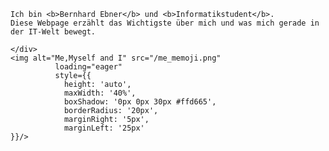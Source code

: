 
<link rel="prefetch" href="/me_memoji.png" />

<div class="img_container" style={{display: 'flex', alignItems: 'center'}}>
    <div>
        <TypeAnimation
            sequence={[
            'Servus.👋',
             5000,
             'Hallo.👋',
             5000,
             'Griaß di.👋',
             5000,
         ]}
             wrapper="span"
             speed={10}
             style={{fontSize: 'calc(4vw + 1vh + 1vmin)', fontWeight:'bold'}}
             repeat={Infinity}
             preRenderFirstString={true}
          />

    Ich bin <b>Bernhard Ebner</b> und <b>Informatikstudent</b>.
    Diese Webpage erzählt das Wichtigste über mich und was mich gerade in der IT-Welt bewegt.

    </div>
    <img alt="Me,Myself and I" src="/me_memoji.png"
              loading="eager"
              style={{
                height: 'auto',
                maxWidth: '40%',
                boxShadow: '0px 0px 30px #ffd665',
                borderRadius: '20px',
                marginRight: '5px',
                marginLeft: '25px'
    }}/>
</div>